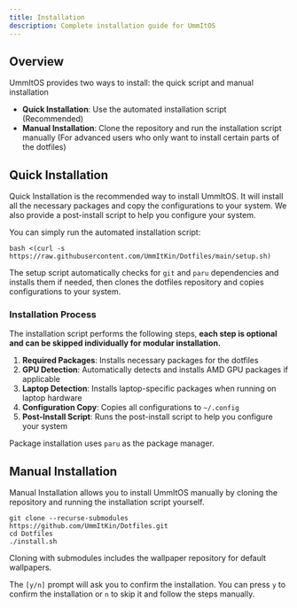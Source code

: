 ```yaml
---
title: Installation
description: Complete installation guide for UmmItOS
---
```


## Overview

UmmItOS provides two ways to install: the quick script and manual installation

- **Quick Installation**: Use the automated installation script (Recommended)
- **Manual Installation**: Clone the repository and run the installation script manually (For advanced users who only want to install certain parts of the dotfiles)

## Quick Installation

Quick Installation is the recommended way to install UmmItOS. It will install all the necessary packages and copy the configurations to your system. We also provide a post-install script to help you configure your system.

You can simply run the automated installation script:

```shell
bash <(curl -s https://raw.githubusercontent.com/UmmItKin/Dotfiles/main/setup.sh)
```

The setup script automatically checks for `git` and `paru` dependencies and installs them if needed, then clones the dotfiles repository and copies configurations to your system.

### Installation Process

The installation script performs the following steps, **each step is optional and can be skipped individually for modular installation.**

1. **Required Packages**: Installs necessary packages for the dotfiles
2. **GPU Detection**: Automatically detects and installs AMD GPU packages if applicable  
3. **Laptop Detection**: Installs laptop-specific packages when running on laptop hardware
4. **Configuration Copy**: Copies all configurations to `~/.config`
5. **Post-Install Script**: Runs the post-install script to help you configure your system

<Callout type="info">Package installation uses `paru` as the package manager.</Callout>

## Manual Installation

Manual Installation allows you to install UmmItOS manually by cloning the repository and running the installation script yourself.

```shell
git clone --recurse-submodules https://github.com/UmmItKin/Dotfiles.git
cd Dotfiles
./install.sh
```

<Callout type="info">Cloning with submodules includes the wallpaper repository for default wallpapers.</Callout>

The `[y/n]` prompt will ask you to confirm the installation. You can press `y` to confirm the installation or `n` to skip it and follow the steps manually.